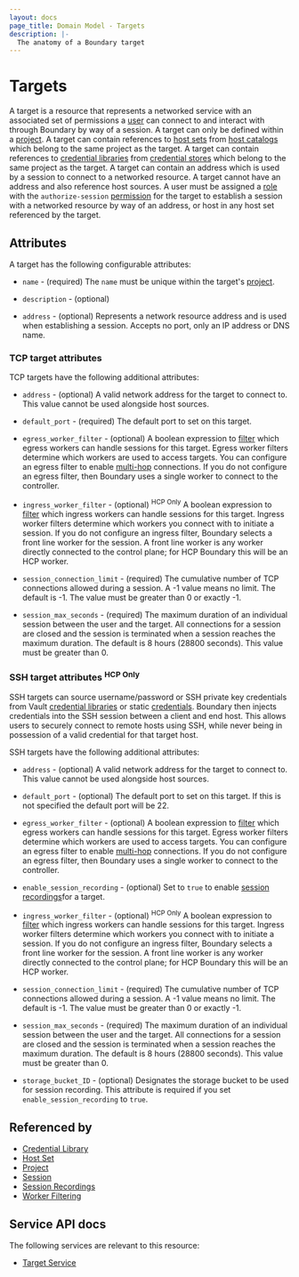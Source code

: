 ```yaml
---
layout: docs
page_title: Domain Model - Targets
description: |-
  The anatomy of a Boundary target
---
```


# Targets

A target is a resource
that represents a networked service
with an associated set of permissions
a [user][] can connect to
and interact with
through Boundary
by way of a session.
A target can only be defined within a [project][].
A target can contain references to [host sets][] from [host catalogs][]
which belong to the same project as the target.
A target can contain references to [credential libraries][]
from [credential stores][] which belong to the same project as the target.
A target can contain an address
which is used by a session to connect to a networked resource.
A target cannot have an address and also reference host sources.
A user must be assigned a [role][] with the `authorize-session` [permission][]
for the target to
establish a session with a networked resource by way of an address,
or host in any host set referenced by the target.

## Attributes

A target has the following configurable attributes:

- `name` - (required)
  The `name` must be unique within the target's [project][].

- `description` - (optional)

- `address` - (optional)
  Represents a network resource address and is used when establishing a session.
  Accepts no port, only an IP address or DNS name.

### TCP target attributes

TCP targets have the following additional attributes:

- `address` - (optional)
  A valid network address for the target to connect to.
  This value cannot be used alongside host sources.

- `default_port` - (required)
  The default port to set on this target.

- `egress_worker_filter` - (optional)
  A boolean expression to [filter][] which egress workers can handle sessions
  for this target.
  Egress worker filters determine which workers are used to access targets.
  You can configure an egress filter to enable [multi-hop](/boundary/docs/configuration/worker/pki-worker#multi-hop-workershcp-only) connections.
  If you do not configure an egress filter, then Boundary uses a single worker to connect to the controller.

- `ingress_worker_filter` - (optional) <sup>HCP Only</sup>
  A boolean expression to [filter][] which ingress workers can handle sessions
  for this target.
  Ingress worker filters determine which workers you connect with to initiate a session.
  If you do not configure an ingress filter, Boundary selects a front line worker for the session.
  A front line worker is any worker directly connected to the control plane; for HCP Boundary this will be an HCP worker.

- `session_connection_limit` - (required)
  The cumulative number of TCP connections allowed during a session.
  A -1 value means no limit.
  The default is -1.
  The value must be greater than 0 or exactly -1.

- `session_max_seconds` - (required)
  The maximum duration of an individual session between the user and the target.
  All connections for a session are closed
  and the session is terminated
  when a session reaches the maximum duration.
  The default is 8 hours (28800 seconds).
  This value must be greater than 0.

### SSH target attributes <sup>HCP Only</sup>

SSH targets can source username/password or SSH private key credentials from Vault [credential libraries][] or static
[credentials][]. Boundary then injects credentials into the SSH session between a client and end host. This allows users to
securely connect to remote hosts using SSH, while never being in possession of a valid credential for that target host.

SSH targets have the following additional attributes:

- `address` - (optional)
  A valid network address for the target to connect to.
  This value cannot be used alongside host sources.

- `default_port` - (optional)
  The default port to set on this target.
  If this is not specified the default port will be 22.

- `egress_worker_filter` - (optional)
  A boolean expression to [filter][] which egress workers can handle sessions
  for this target.
  Egress worker filters determine which workers are used to access targets.
  You can configure an egress filter to enable [multi-hop](/boundary/docs/configuration/worker/pki-worker#multi-hop-workershcp-only) connections.
  If you do not configure an egress filter, then Boundary uses a single worker to connect to the controller.

- `enable_session_recording` - (optional)
  Set to `true` to enable [session recordings][]for a target.

- `ingress_worker_filter` - (optional) <sup>HCP Only</sup>
  A boolean expression to [filter][] which ingress workers can handle sessions
  for this target.
  Ingress worker filters determine which workers you connect with to initiate a session.
  If you do not configure an ingress filter, Boundary selects a front line worker for the session.
  A front line worker is any worker directly connected to the control plane; for HCP Boundary this will be an HCP worker.

- `session_connection_limit` - (required)
  The cumulative number of TCP connections allowed during a session.
  A -1 value means no limit.
  The default is -1.
  The value must be greater than 0 or exactly -1.

- `session_max_seconds` - (required)
  The maximum duration of an individual session between the user and the target.
  All connections for a session are closed
  and the session is terminated
  when a session reaches the maximum duration.
  The default is 8 hours (28800 seconds).
  This value must be greater than 0.

- `storage_bucket_ID` - (optional)
  Designates the storage bucket to be used for session recording.
  This attribute is required if you set `enable_session_recording` to `true`.

## Referenced by

- [Credential Library][]
- [Host Set][]
- [Project][]
- [Session][]
- [Session Recordings][]
- [Worker Filtering][]

[credentials]: /boundary/docs/concepts/domain-model/credentials
[credential library]: /boundary/docs/concepts/domain-model/credential-libraries
[credential libraries]: /boundary/docs/concepts/domain-model/credential-libraries
[credential store]: /boundary/docs/concepts/domain-model/credential-stores
[credential stores]: /boundary/docs/concepts/domain-model/credential-stores
[host catalog]: /boundary/docs/concepts/domain-model/host-catalogs
[host catalogs]: /boundary/docs/concepts/domain-model/host-catalogs
[host set]: /boundary/docs/concepts/domain-model/host-sets
[host sets]: /boundary/docs/concepts/domain-model/host-sets
[host]: /boundary/docs/concepts/domain-model/hosts
[hosts]: /boundary/docs/concepts/domain-model/hosts
[permission]: /boundary/docs/concepts/security/permissions
[permissions]: /boundary/docs/concepts/security/permissions
[project]: /boundary/docs/concepts/domain-model/scopes#projects
[projects]: /boundary/docs/concepts/domain-model/scopes#projects
[role]: /boundary/docs/concepts/domain-model/roles
[roles]: /boundary/docs/concepts/domain-model/roles
[session]: /boundary/docs/concepts/domain-model/sessions
[sessions]: /boundary/docs/concepts/domain-model/sessions
[session recordings]: /boundary/docs/concepts/domain-model/session-recordings
[filter]: /boundary/docs/concepts/filtering/worker-tags
[worker filtering]: /boundary/docs/concepts/filtering/worker-tags
[user]: /boundary/docs/concepts/domain-model/users
[users]: /boundary/docs/concepts/domain-model/users

## Service API docs

The following services are relevant to this resource:

- [Target Service](/boundary/api-docs/target-service)

